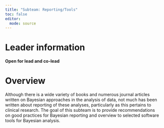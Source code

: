 ```yaml
---
title: "Subteam: Reporting/Tools"
toc: false
editor: 
  mode: source
---
```


# Leader information

**Open for lead and co-lead**

# Overview

Although there is a wide variety of books and numerous journal articles written on Bayesian approaches in the analysis of data, not much has been written about reporting of these analyses, particularly as this pertains to clinical research. The goal of this subteam is to provide recommendations on good practices for Bayesian reporting and overview to selected software tools for Bayesian analysis.
